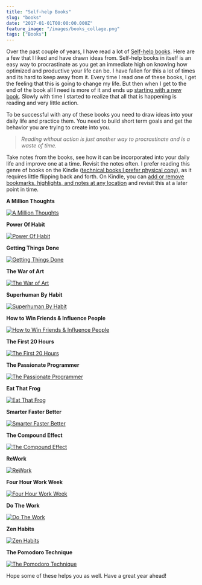 ```yaml
---
title: "Self-help Books"
slug: "books"
date: "2017-01-01T00:00:00.000Z"
feature_image: "/images/books_collage.png"
tags: ["Books"]
---
```


Over the past couple of years, I have read a lot of [Self-help books](https://en.wikipedia.org/wiki/Self-help_book). Here are a few that I liked and have drawn ideas from. Self-help books in itself is an easy way to procrastinate as you get an immediate high on knowing how optimized and productive your life can be. I have fallen for this a lot of times and its hard to keep away from it. Every time I read one of these books, I get the feeling that this is going to change my life. But then when I get to the end of the book all I need is more of it and ends up [starting with a new book](http://www.huffingtonpost.com/quora/why-self-help-books-rarel_b_9517224.html). Slowly with time I started to realize that all that is happening is reading and very little action.

To be successful with any of these books you need to draw ideas into your daily life and practice them. You need to build short term goals and get the behavior you are trying to create into you.

> _Reading without action is just another way to procrastinate and is a waste of time._

Take notes from the books, see how it can be incorporated into your daily life and improve one at a time. Revisit the notes often. I prefer reading this genre of books on the Kindle ([technical books I prefer physical copy](/posts/ebook-or-hard-copy/)), as it requires little flipping back and forth. On Kindle, you can [add or remove bookmarks, highlights, and notes at any location](https://www.amazon.com/gp/help/customer/display.html?nodeId=201241990) and revisit this at a later point in time.

**A Million Thoughts**

[![A Million Thoughts](/images/books_amillionthougts.jpg)](http://amzn.to/2hm8vDJ)

**Power Of Habit**

[![Power Of Habit](/images/books_powerofhabit.jpg)](http://amzn.to/2gOYluc)

**Getting Things Done**

[![Getting Things Done](/images/books_gtd.jpg)](http://amzn.to/2gsJaed)

**The War of Art**

[![The War of Art](/images/books_warofart.jpg)](http://amzn.to/2hsjXkq)

**Superhuman By Habit**

[![Superhuman By Habit](/images/books_superhumanbyhabit.jpg)](http://amzn.to/2hmeokB)

**How to Win Friends & Influence People**

[![How to Win Friends & Influence People](/images/books_winfriendsandinfluenceprople.jpg)](http://amzn.to/2gP4sig)

**The First 20 Hours**

[![The First 20 Hours](/images/books_thefirsttwentyhours.jpg)](http://amzn.to/2hmblsw)

**The Passionate Programmer**

[![The Passionate Programmer](/images/books_thepassionateprogrammer.jpg)](http://amzn.to/2hsfy0H)

**Eat That Frog**

[![Eat That Frog](/images/books_eatthatfrog.jpg)](http://amzn.to/2hsh1En)

**Smarter Faster Better**

[![Smarter Faster Better](/images/books_smarterfasterbetter.jpg)](http://amzn.to/2gsXmE0)

**The Compound Effect**

[![The Compound Effect](/images/books_thecompoundeffect.jpg)](http://amzn.to/2hsr2kI)

**ReWork**

[![ReWork](/images/books_rework.jpg)](http://amzn.to/2hsoeUC)

**Four Hour Work Week**

[![Four Hour Work Week](/images/books_fourhourworkweek.jpg)](http://amzn.to/2gJ7Uio)

**Do The Work**

[![Do The Work](/images/books_dothework.jpg)](http://amzn.to/2hNVTUV)

**Zen Habits**

[![Zen Habits](/images/books_zenhabits.jpg)](http://amzn.to/2htP52l)

**The Pomodoro Technique**

[![The Pomodoro Technique](/images/books_thepomodorotechnique.jpg)](http://amzn.to/2hFyZmZ)

Hope some of these helps you as well. Have a great year ahead!